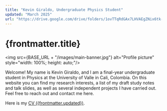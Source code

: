 ```yaml
---
title: "Kevin Giraldo, Undergraduate Physics Student"
updated: "March 2025"
url: "https://drive.google.com/drive/folders/1ovTTqRdGAx7LHVAEgZNix6tk-D6_IYzm?usp=sharing"
---
```


# {frontmatter.title}


<img src={BASE_URL + "/images/main-banner.jpg"} alt="Profile picture" style="width: 100%; height: auto;"/>

Welcome! My name is Kevin Giraldo, and I am a final-year undergraduate student in Physics at the University of Valle in Cali, Colombia. On this website you can find my research interests, a list of my draft study notes and talk slides, as well as several independent projects I have carried out. Feel free to reach out and contact me here.

Here is my <a href={frontmatter.url} target="_blank">CV ({frontmatter.updated})</a>.
